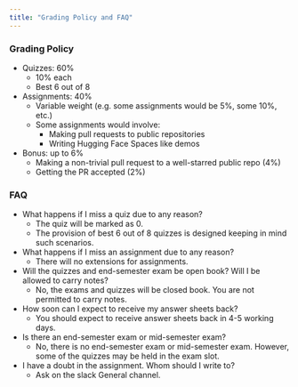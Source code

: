 ```yaml
---
title: "Grading Policy and FAQ"
---
```


### Grading Policy

- Quizzes: 60%
    - 10% each
    - Best 6 out of 8
- Assignments: 40%
    - Variable weight (e.g. some assignments would be 5%, some 10%, etc.)
    - Some assignments would involve:
        - Making pull requests to public repositories
        - Writing Hugging Face Spaces like demos
- Bonus: up to 6%
    - Making a non-trivial pull request to a well-starred public repo (4%)
    - Getting the PR accepted (2%)

### FAQ

- What happens if I miss a quiz due to any reason?
    - The quiz will be marked as 0.
    - The provision of best 6 out of 8 quizzes is designed keeping in mind such scenarios.
- What happens if I miss an assignment due to any reason?
    - There will no extensions for assignments.
- Will the quizzes and end-semester exam be open book? Will I be allowed to carry notes?
    - No, the exams and quizzes will be closed book. You are not permitted to carry notes.
- How soon can I expect to receive my answer sheets back?
    - You should expect to receive answer sheets back in 4-5 working days.
- Is there an end-semester exam or mid-semester exam?
    - No, there is no end-semester exam or mid-semester exam. However, some of the quizzes may be held in the exam slot.
- I have a doubt in the assignment. Whom should I write to?
    - Ask on the slack General channel. 

